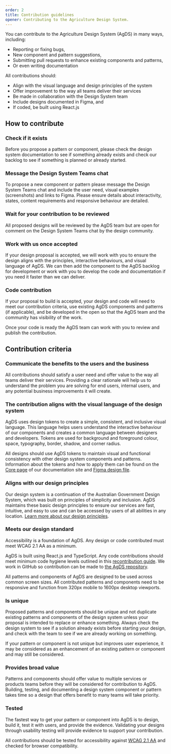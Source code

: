 ```yaml
---
order: 2
title: Contribution guidelines
opener: Contributing to the Agriculture Design System.
---
```


You can contribute to the Agriculture Design System (AgDS) in many ways, including:

- Reporting or fixing bugs,
- New component and pattern suggestions,
- Submitting pull requests to enhance existing components and patterns,
- Or even writing documentation

All contributions should:

- Align with the visual language and design principles of the system
- Offer improvement to the way all teams deliver their services
- Be made in collaboration with the Design System team
- Include designs documented in Figma, and
- If coded, be built using React.js

## How to contribute

### Check if it exists

Before you propose a pattern or component, please check the design system documentation to see if something already exists and check our backlog to see if something is planned or already started.

### Message the Design System Teams chat

To propose a new component or pattern please message the Design System Teams chat and include the user need, visual examples (screenshots) and links to Figma. Please ensure details about interactivity, states, content requirements and responsive behaviour are detailed.

### Wait for your contribution to be reviewed

All proposed designs will be reviewed by the AgDS team but are open for comment on the Design System Teams chat by the design community.

### Work with us once accepted

If your design proposal is accepted, we will work with you to ensure the design aligns with the principles, interactive behaviours, and visual language of AgDS. We can then add the component to the AgDS backlog for development or work with you to develop the code and documentation if you need it faster than we can deliver.

### Code contribution

If your proposal to build is accepted, your design and code will need to meet our contribution criteria, use existing AgDS components and patterns (if applicable), and be developed in the open so that the AgDS team and the community has visibility of the work.

Once your code is ready the AgDS team can work with you to review and publish the contribution.

## Contribution criteria

### Communicate the benefits to the users and the business

All contributions should satisfy a user need and offer value to the way all teams deliver their services. Providing a clear rationale will help us to understand the problem you are solving for end users, internal users, and any potential business improvements it will create.

### The contribution aligns with the visual language of the design system

AgDS uses design tokens to create a simple, consistent, and inclusive visual language. This language helps users understand the interactive behaviour of our components and creates a common language between designers and developers. Tokens are used for background and foreground colour, space, typography, border, shadow, and corner radius.

All designs should use AgDS tokens to maintain visual and functional consistency with other design system components and patterns. Information about the tokens and how to apply them can be found on the [Core page](https://design-system.agriculture.gov.au/components/core) of our documentation site and [Figma design file](https://www.figma.com/files/project/37217032/AgDS-Agriculture-Design-System?fuid=989721230907238166).

### Aligns with our design principles

Our design system is a continuation of the Australian Government Design System, which was built on principles of simplicity and inclusion. AgDS maintains these basic design principles to ensure our services are fast, intuitive, and easy to use and can be accessed by users of all abilities in any location. [Learn more about our design principles](/foundations/design-principles).

### Meets our design standard

Accessibility is a foundation of AgDS. Any design or code contributed must meet WCAG 2.1 AA as a minimum.

AgDS is built using React.js and TypeScript. Any code contributions should meet minimum code hygiene levels outlined in this [recontribution guide](https://github.com/agriculturegovau/agds-next/blob/main/CONTRIBUTING.md). We work in GitHub so contribution can be made to [the AgDS repository](https://github.com/agriculturegovau/agds-next).

All patterns and components of AgDS are designed to be used across common screen sizes. All contributed patterns and components need to be responsive and function from 320px mobile to 1600px desktop viewports.

### Is unique

Proposed patterns and components should be unique and not duplicate existing patterns and components of the design system unless your proposal is intended to replace or enhance something. Always check the design system to see if a solution already exists before starting your design, and check with the team to see if we are already working on something.

If your pattern or component is not unique but improves user experience, it may be considered as an enhancement of an existing pattern or component and may still be considered.

### Provides broad value

Patterns and components should offer value to multiple services or products teams before they will be considered for contribution to AgDS. Building, testing, and documenting a design system component or pattern takes time so a design that offers benefit to many teams will take priority.

### Tested

The fastest way to get your pattern or component into AgDS is to design, build it, test it with users, and provide the evidence. Validating your designs through usability testing will provide evidence to support your contribution.

All contributions should be tested for accessibility against [WCAG 2.1 AA](https://www.w3.org/TR/WCAG21/) and checked for browser compatibility.
